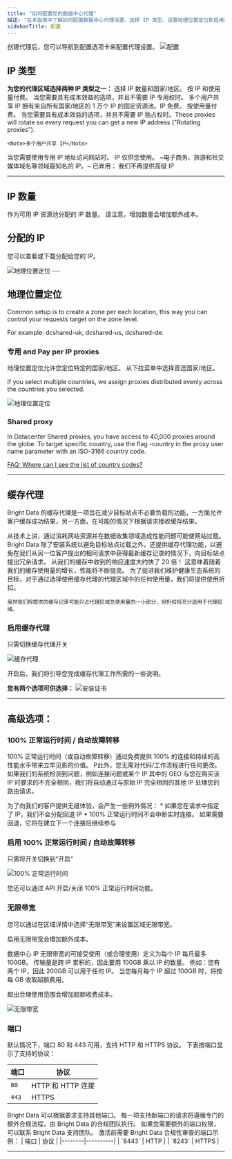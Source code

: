 ```yaml
---
title: "如何配置您的数据中心代理"
描述: "在本指南中了解如何配置数据中心代理设置、选择 IP 类型、设置地理位置定位和启用高级功能。"
sidebarTitle: 配置
---
```


<Accordion title="首先：导航到“配置”选项卡">  
  创建代理后，您可以导航到配置选项卡来配置代理设置。
  <Frame>
    <img src="/images/proxy-networks/data-center/configuraton_tab.png" alt='配置'/>
  </Frame>
</Accordion>

## IP 类型

**为您的代理区域选择两种 IP 类型之一：**
<CardGroup cols={2}>
  <Card title="共享（按 IP 付费）" href="/proxy-networks/faqs#what-are-ip-types-for-datacenter" icon="square-1">
    <Tip>选择 IP 数量和国家/地区。 按 IP 和使用量付费。</Tip>
    当您需要具有成本效益的选项，并且不需要 IP 专用权时。
    <Note>多个用户共享 IP</Note>
  </Card>
  <Card title="共享（按使用量付费）" href="/proxy-networks/faqs#what-are-ip-types-for-datacenter" icon="square-2">
    <Tip>拥有来自所有国家/地区的 1 万个 IP 的固定资源池。IP 免费。 按使用量付费。</Tip>
    当您需要具有成本效益的选项，并且不需要 IP 独占权时。These proxies will rotate so every request you can get a new IP address ("Rotating proxies").

    <Note>多个用户共享 IP</Note>
  </Card>
  <Card title="专用" href="/proxy-networks/faqs#what-are-ip-types-for-datacenter" icon="square-3">
    当您需要使用专用 IP 地址访问网站时。
    <Note>IP 仅供您使用。</Note>
  </Card>

  <Card title= "高级 IP" href="/proxy-networks/faqs#what-are-ip-types-for-datacenter" icon="square-4">
    ~电子商务、旅游和社交媒体域名等领域最知名的 IP。~ 
    <Note> 已弃用： 我们不再提供高级 IP</Note>
  </Card>
</CardGroup>

---
## IP 数量
作为可用 IP 资源池分配的 IP 数量。
<Warning>请注意，增加数量会增加额外成本。</Warning>

## 分配的 IP
您可以查看或下载分配给您的 IP。
<Frame>
  <img src="/images/proxy-networks/data-center/allocated-ips.png" alt='地理位置定位'/>
</Frame>
---

## 地理位置定位
<Tip>
  Common setup is to create a zone per each location, this way you can control your requests target on the zone level. 
 
  For example: dcshared-uk, dcshared-us, dcshared-de. 
</Tip>

### 专用 and Pay per IP proxies
地理位置定位允许您定位特定的国家/地区。
从下拉菜单中选择首选国家/地区。 

If you select multiple countries, we assign proxies distributed  evenly across the countries you selected.

<Frame>
  <img src="/images/proxy-networks/data-center/geotargeting.png" alt='地理位置定位'/>
</Frame>

### Shared proxy
In Datacenter Shared proxies, you have access to 40,000 proxies around the globe. To target specific country, use the flag -country in the proxy user name parameter with an ISO-3166 country code. 

[FAQ: Where can I see the list of country codes?](https://docs.brightdata.com/general/faqs#where-can-i-see-the-list-of-country-codes)

---

## 缓存代理
Bright Data 的缓存代理是一项旨在减少目标站点不必要负载的功能，一方面允许客户缓存成功结果，另一方面，在可能的情况下根据请求接收缓存结果。

<AccordionGroup>
  <Accordion title="更健康的生态系统">
    从技术上讲，通过消耗网站资源并在数据收集领域造成性能问题可能使网站过载。 Bright Data 除了安装系统以避免目标站点过载之外，还提供缓存代理功能，以避免在我们从另一位客户提出的相同请求中获得最新缓存记录的情况下，向目标站点提出冗余请求。
  </Accordion>

  <Accordion title="提高了性能">
    从我们的缓存中收到的响应速度大约快了 20 倍！
    这意味着随着我们的缓存使用量的增长，性能将不断提高。

  </Accordion>

  <Accordion title="经济利益">
    为了促进我们维护健康生态系统的目标，对于通过选择使用缓存代理的代理区域中的任何使用量，我们将提供使用折扣。

    虽然我们将提供的缓存记录可能只占代理区域总使用量的一小部分，但折扣将充分适用于代理区域。
  </Accordion>

</AccordionGroup>

### 启用缓存代理
只需切换缓存代理开关
  <Frame>
    <img src="/images/proxy-networks/residential/cache_proxy.png" alt='缓存代理'/>
  </Frame>

开启后，我们将引导您完成缓存代理工作所需的一些说明。

**您有两个选项可供选择：**
<AccordionGroup>
  <Accordion title="安装证书">
    <Frame>
    <img src="/images/proxy-networks/residential/install_certificate.png" alt='安装证书'/>
  </Frame>
  </Accordion>

</AccordionGroup>

---

## 高级选项：

### 100% 正常运行时间 / 自动故障转移
100% 正常运行时间（或自动故障转移）通过免费提供 100% 的连接和持续的高性能水平带来立竿见影的价值。 P此外，您无需对代码/工作流程进行任何更改。
如果我们的系统检测到问题，例如连接问题或某个 IP 其中的 GEO 与您在购买该 IP 时要求的不完全相同，我们将自动通过与原始 IP 完全相同的其他 IP 处理您的路由请求。


<Accordion title="无缝集成">
  为了向我们的客户提供无缝体验，会产生一些例外情况：
  * 如果您在请求中指定了 IP，我们不会分配回退 IP
  * 100% 正常运行时间不会中断实时连接。 如果需要回退，它将在建立下一个连接后继续参与
</Accordion>

### 启用 100% 正常运行时间 / 自动故障转移
只需将开关切换到“开启”
<Frame>
    <img src="/images/proxy-networks/data-center/100uptime.png" alt='100% 正常运行时间'/>
</Frame>

<Tip>您还可以通过 API 开启/关闭 100% 正常运行时间功能。</Tip>

### 无限带宽
您可以通过在区域详情中选择“无限带宽”来设置区域无限带宽。

<Warning>启用无限带宽会增加额外成本。</Warning>

<Accordion title='可接受无限带宽使用 / 合理使用'>
数据中心 IP 无限带宽的可接受使用（或合理使用）定义为每个 IP 每月最多100GB。
传输量是跨 IP 累积的，因此要用 100GB 乘以 IP 的数量。
例如：您有两个 IP，因此 200GB 可以用于任何 IP。 
当您每月每个 IP 超过 100GB 时，将按每 GB 收取超额费用。
</Accordion>

<Warning>超出合理使用范围会增加超额收费成本。</Warning>

<Frame>
    <img src="/images/proxy-networks/data-center/unlimited-bandwidth.png" alt='无限带宽'/>
</Frame>

### 端口
默认情况下，端口 80 和 443 可用，支持 HTTP 和 HTTPS 协议。
下表按端口显示了支持的协议：

| 端口   | 协议              |
|--------|-----------------------|
| `80`   | HTTP 和 HTTP 连接 |
| `443`  | HTTPS                 |

<Accordion title="请求其他端口">
  Bright Data 可以根据要求支持其他端口。 每一项支持新端口的请求将遵循专门的额外合规流程，由 Bright Data 的合规团队执行。
  如果您需要额外的端口权限，可以联系 Bright Data 支持团队。
  激活前需要 Bright Data 合规性审查的端口示例：
  | 端口   | 协议 |
  |--------|----------|
  | `8443` | HTTP     |
  | `8243` | HTTPS    |
</Accordion>

---
